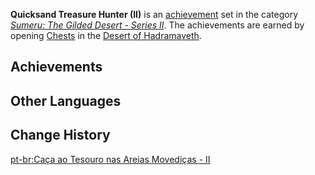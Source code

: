 {{Achievement Set Infobox
|title        = 
|primogems    = {{Achievement/Primogems|Quicksand Treasure Hunter (II)}}
|total        = {{Achievement/Total|Quicksand Treasure Hunter (II)}}
|category     = Sumeru: The Gilded Desert - Series II
}}
'''Quicksand Treasure Hunter (II)''' is an [[achievement]] set in the category ''[[Sumeru: The Gilded Desert - Series II]]''. The achievements are earned by opening [[Chests]] in the [[Desert of Hadramaveth]].

==Achievements==
{{Achievements by Category Table|Quicksand Treasure Hunter (II)}}
<!--
==Notes==

==Trivia==
-->
==Other Languages==
{{Other Languages
|en      = Quicksand Treasure Hunter (II)
|zhs     = 流沙的寻宝者・其二
|zhs_rm  = Liúshā de Xúnbǎo-zhě - Qí Èr
|zht     = 流沙的尋寶者・其二
|zht_rm  = Liúshā de Xúnbǎo-zhě - Qí Èr
|zh_tl   = 
|ja      = 流砂のトレジャーハンター・2
|ja_rm   = Ryuusha no Torejaa Hantaa - Ni
|ja_tl   = Quicksand Treasure Hunter - Two
|ko      = 사막의 트레저헌터・두 번째
|ko_rm   = Samak-ui Teurejeoheonteo - Du Beonjjae
|ko_tl   = Treasure Hunter of the Desert - Second
|es      = Cazatesoros del desierto (II)
|es_tl   = Treasure Hunter of the Desert (II)
|fr      = Chasse aux trésors sur les terres désertiques (2)
|fr_tl   = Treasure Hunting on the Desert Lands (2)
|ru      = Охотник за сокровищами зыбучих песков II
|ru_tl   = Hunter After Treasures of Quicksands II
|th      = นักล่าสมบัติแห่งทรายดูด: ตอนที่ 2
|th_rm   = 
|th_tl   = 
|vi      = Thợ Săn Kho Báu Sa Mạc II
|vi_tl   = Desert Treasure Hunter II
|de      = Schatzsucher im Treibsand II
|de_tl   = Treasure Seeker Within Quicksand II
|id      = Pemburu Harta Pasir Hisap (II)
|id_tl   = Quicksand Treasure Hunter (II)
|pt      = Caça ao Tesouro nas Areias Movediças (II)
|pt_tl   = 
|tr      = Bataklık Hazine Avcısı (II)
|tr_tl   = 
|it      = Caccia al tesoro nelle sabbie mobili (II)
|it_tl   = 
}}

==Change History==
{{Change History|3.4}}
<!--
==References==
{{Reflist}}
-->

[[pt-br:Caça ao Tesouro nas Areias Movediças - II]]